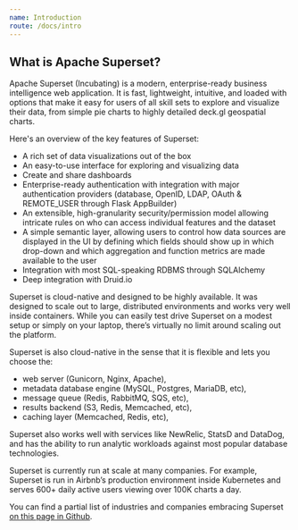 ```yaml
---
name: Introduction
route: /docs/intro
---
```


What is Apache Superset?
-------------

Apache Superset (Incubating) is a modern, enterprise-ready business intelligence web application. It is fast, lightweight, intuitive, and loaded with options that make it easy for users of all skill sets to explore and visualize their data, from simple pie charts to highly detailed deck.gl geospatial charts.

Here's an overview of the key features of Superset:

- A rich set of data visualizations out of the box
- An easy-to-use interface for exploring and visualizing data
- Create and share dashboards
- Enterprise-ready authentication with integration with major authentication providers (database, OpenID, LDAP, OAuth & REMOTE_USER through Flask AppBuilder)
- An extensible, high-granularity security/permission model allowing intricate rules on who can access individual features and the dataset
- A simple semantic layer, allowing users to control how data sources are displayed in the UI by defining which fields should show up in which drop-down and which aggregation and function metrics are made available to the user
- Integration with most SQL-speaking RDBMS through SQLAlchemy
- Deep integration with Druid.io

Superset is cloud-native and designed to be highly available. It was designed to scale out to large, distributed environments and works very well inside containers. While you can easily test drive Superset on a modest setup or simply on your laptop, there’s virtually no limit around scaling out the platform. 

Superset is also cloud-native in the sense that it is flexible and lets you choose the:

- web server (Gunicorn, Nginx, Apache), 
- metadata database engine (MySQL, Postgres, MariaDB, etc), 
- message queue (Redis, RabbitMQ, SQS, etc), 
- results backend (S3, Redis, Memcached, etc), 
- caching layer (Memcached, Redis, etc), 

Superset also works well with services like NewRelic, StatsD and DataDog, and has the ability to run analytic workloads against most popular database technologies.

Superset is currently run at scale at many companies. For example, Superset is run in Airbnb’s production environment inside Kubernetes and serves 600+ daily active users viewing over 100K charts a day.

You can find a partial list of industries and companies embracing Superset [on this page in Github](https://github.com/apache/incubator-superset/blob/master/INTHEWILD.md).